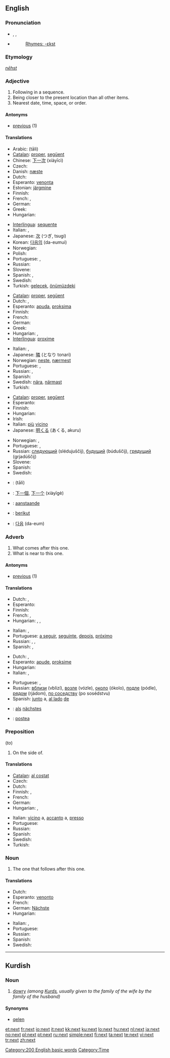 {{wikipedia|dab=next}}
==English==
{{rank|thy|less|till|256|next|poor|present|water}}

===Pronunciation===
* {{enPR|nĕkst}}, {{IPA|/nɛkst/}}, {{SAMPA|/nEkst/}}
* {{audio|en-us-next.ogg|Audio (US)}}
*: [[Rhymes:English:-ɛkst|Rhymes: -ɛkst]]

===Etymology===
{{etyl|ang}} ''[[nēhst]]''

===Adjective===
{{en-adj|-}}

# Following in a sequence.
# Being closer to the present location than all other items.
# Nearest date, time, space, or order.

====Antonyms====
* [[previous]] (1)

====Translations====
{{trans-top|following in a sequence}}
* Arabic: {{Arab|[[تال]]}} (tāli)
* [[Catalan]]: [[proper]], [[següent]]
* Chinese: [[下一次]] (xiàyīcì)
* Czech: {{t+|cs|příští}}
* Danish: [[næste]]
* Dutch: {{t+|nl|volgende}}
* Esperanto: [[venonta]]
* Estonian: [[järgmine]]
* Finnish: {{t+|fi|seuraava}}
* French: {{t+|fr|prochain}}, {{t+|fr|suivant}}
* German: {{t-|de|nächst}}
* Greek: {{t+|el|επόμενος|tr=epómenos|sc=Grek}}
* Hungarian: {{t+|hu|következő}}
{{trans-mid}}
* [[Interlingua]]: [[sequente]]
* Italian: {{t+|it|seguente}}, {{t+|it|successivo}}
* Japanese: [[次]] (つぎ, tsugi)
* Korean: [[다음의]] (da-eumui)
* Norwegian: {{t+|no|neste}}
* Polish: {{t+|pl|następny}}
* Portuguese: {{t+|pt|próximo}}, {{t+|pt|seguinte}}
* Russian: {{t+|ru|следующий|tr=slédujuščij|sc=Cyrl}}
* Slovene: {{t+|sl|naslednji}}
* Spanish: {{t+|es|siguiente}}, {{t-|es|próximo}}
* Swedish: {{t-|sv|nästa}}
* Turkish: [[gelecek]], [[önümüzdeki]]
{{trans-bottom}}

{{trans-top|being closer to the present location than all other items}}
* [[Catalan]]: [[proper]], [[següent]]
* Dutch: {{t+|nl|naast}}, {{t-|nl|nabijgelegen}}
* Esperanto: [[apuda]], [[proksima]]
* Finnish: {{t+|fi|seuraava}}
* French: {{t+|fr|proche}}
* German: {{t-|de|nächst}}
* Greek: {{t+|el|διπλανός|tr=diplanós|sc=Grek}}
* Hungarian: {{t|hu|legközelebbi}}, {{t|hu|szomszédos}}
* [[Interlingua]]: [[proxime]]
{{trans-mid}}
* Italian: {{t+|it|vicino}}, {{t+|it|prossimo}}
* Japanese: [[隣]] (となり tonari)
* Norwegian: [[neste]], [[nærmest]]
* Portuguese: {{t+|pt|perto}}, {{t+|pt|próximo}}
* Russian: {{t+|ru|ближайший|tr=bližajšij|sc=Cyrl}}, {{t+|ru|соседний|tr=sosédnij|sc=Cyrl}}
* Spanish: {{t-|es|próximo}}
* Swedish: [[nära]], [[närmast]]
* Turkish: {{t+|tr|yakın}}
{{trans-bottom}}

{{trans-top|nearest date, time, space, or order}}
* [[Catalan]]: [[proper]], [[següent]]
* Esperanto: {{t-|eo|proksima|xs=Esperanto}}
* Finnish: {{t+|fi|seuraava}}
* Hungarian: {{t|hu|legközelebbi}}
* Irish: {{t-|ga|seo chugainn|xs=Irish}} {{qualifier|in reference to time}}
* Italian: [[più]] [[vicino]]
* Japanese: [[明くる]] (あくる, akuru)
{{trans-mid}}
* Norwegian: {{t+|no|neste}}, {{t+|no|følgende}}
* Portuguese: {{t+|pt|próximo}}, {{t+|pt|seguinte}}
* Russian: [[следующий]] (slédujuščij), [[будущий]] (búduščij), [[грядущий]] (grjadúščij)
* Slovene: {{t+|sl|naslednji}}
* Spanish: {{t-|es|próximo}}
* Swedish: {{t-|sv|nästa}}
{{trans-bottom}}

{{checktrans-top}}
* {{ttbc|Arabic}}: {{Arab|[[تال]]}} (tāli)
* {{ttbc|Chinese}}: [[下一個]], [[下一个]] (xiàyīgè)
* {{ttbc|Dutch}}: [[aanstaande]]
* {{ttbc|Indonesian}}: [[berikut]]
* {{ttbc|Korean}}: [[다음]] (da-eum)
{{checktrans-bottom}}

===Adverb===
{{en-adv|-}}

# What comes after this one.
# What is near to this one.

====Antonyms====
* [[previous]] (1)

====Translations====
{{trans-top|what comes after this one}}
* Dutch: {{t+|nl|vervolgens}}, {{t+|nl|daarna}}
* Esperanto: {{t-|eo|poste|xs=Esperanto}}
* Finnish: {{t+|fi|seuraava}}
* French: {{t+|fr|puis}}, {{t+|fr|après}}
* Hungarian: {{t|hu|ezután}}, {{t|hu|azután}}, {{t|hu|aztán}}
{{trans-mid}}
* Italian: {{t+|it|dopo}}, {{t-|it|poi}}
* Portuguese: [[a seguir]], [[seguinte]], [[depois]], [[próximo]]
* Russian: {{t+|ru|затем|tr=zatém|sc=Cyrl}}, {{t+|ru|потом|tr=potóm|sc=Cyrl}}, {{t+|ru|после|tr=pósle|sc=Cyrl}}
* Spanish: {{t-|es|pues}}, {{t-|es|después}}
{{trans-bottom}}

{{trans-top|what is near to this one}}
* Dutch: {{t+|nl|naast}}, {{t+|nl|daarnaast}}
* Esperanto: [[apude]], [[proksime]]
* Hungarian: {{t|hu|legközelebb}}
* Italian: {{t+|it|accanto}}, {{t+|it|vicino}}
{{trans-mid}}
* Portuguese: {{t+|pt|perto}}, {{t+|pt|próximo}}
* Russian: [[вблизи]] (vblizí), [[возле]] (vózle), [[около]] (ókolo), [[подле]] (pódle), [[рядом]] (rjádom), [[по соседству]] (po sosédstvu)
* Spanish: [[junto]] a, [[al lado]] [[de#Spanish|de]]
{{trans-bottom}}

{{checktrans-top}}
* {{ttbc|German}}: [[als]] [[nächstes]]
* {{ttbc|Interlingua}}: [[postea]]
{{checktrans-bottom}}

===Preposition===
{{infl|en|preposition}} (''to'')

# On the side of.

====Translations====
{{trans-top|on the side of}}
* [[Catalan]]: [[al costat]]
* Czech: {{t+|cs|vedle}}
* Dutch: {{t+|nl|naast}}
* Finnish: {{t+|fi|vieressä}}, {{t-|fi|vierellä}}
* French: {{t+|fr|à côté}}
* German: {{t+|de|neben}}
* Hungarian: {{t+|hu|mellett}}, {{t+|hu|mellé}}
{{trans-mid}}
* Italian: [[vicino]] a, [[accanto]] a, [[presso]]
* Portuguese: {{t+|pt|ao lado}}
* Russian: {{t+|ru|возле|tr=vózle|sc=Cyrl}}
* Spanish: {{t-|es|al lado}}
* Swedish: {{t+|sv|bredvid}}
* Turkish: {{t+|tr|yanında}}
{{trans-bottom}}

===Noun===
{{en-noun|-}}

# The one that follows after this one.

====Translations====
{{trans-top|the one that follows after this one}}
* Dutch: {{t+|nl|volgende|m}}
* Esperanto: [[venonto]]
* French: {{t+|fr|suivant}}
* German: [[Nächste]]
* Hungarian: {{t+|hu|következő}}
{{trans-mid}}
* Italian: {{t+|it|prossimo|m}}, {{t+|it|prossima|f}}
* Portuguese: {{t+|pt|próximo}}
* Russian: {{t+|ru|следующий|tr=slédujuščij|sc=Cyrl}}
* Spanish: {{t+|es|siguiente|m|f}}
* Swedish: {{t-|sv|nästa}}
{{trans-bottom}}

[[Category:200 English basic words]]
[[Category:Time]]

----

==Kurdish==

===Noun===
{{infl|ku|noun|g=m}}

# [[dowry]] ''(among [[Kurd]]s, usually given to the family of the wife by the family of the husband)''

====Synonyms====
* [[qelen]]

[[et:next]]
[[fr:next]]
[[io:next]]
[[it:next]]
[[kk:next]]
[[ku:next]]
[[lo:next]]
[[hu:next]]
[[nl:next]]
[[ja:next]]
[[no:next]]
[[pl:next]]
[[pt:next]]
[[ru:next]]
[[simple:next]]
[[fi:next]]
[[ta:next]]
[[te:next]]
[[vi:next]]
[[tr:next]]
[[zh:next]]